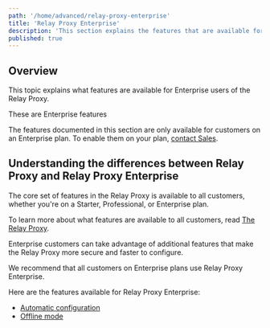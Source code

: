 ```yaml
---
path: '/home/advanced/relay-proxy-enterprise'
title: 'Relay Proxy Enterprise'
description: 'This section explains the features that are available for Enterprise customers who use the Relay Proxy.'
published: true
---
```


## Overview

This topic explains what features are available for Enterprise users of the Relay Proxy.

<Callout intent="info">
<CalloutTitle>These are Enterprise features</CalloutTitle>
<CalloutDescription>

The features documented in this section are only available for customers on an Enterprise plan. To enable them on your plan, [contact Sales](mailto:sales@launchdarkly.com).

</CalloutDescription>
</Callout>

## Understanding the differences between Relay Proxy and Relay Proxy Enterprise

The core set of features in the Relay Proxy is available to all customers, whether you're on a Starter, Professional, or Enterprise plan. 

To learn more about what features are available to all customers, read [The Relay Proxy](/home/advanced/relay-proxy).

Enterprise customers can take advantage of additional features that make the Relay Proxy more secure and faster to configure.

We recommend that all customers on Enterprise plans use Relay Proxy Enterprise.

Here are the features available for Relay Proxy Enterprise:

* [Automatic configuration](/home/advanced/relay-proxy-enterprise/automatic-configuration) 
* [Offline mode](/home/advanced/relay-proxy-enterprise/offline)

